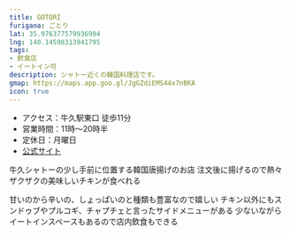 ```yaml
---
title: GOTORI
furigana: ごとり
lat: 35.976377579936994
lng: 140.14598313941795
tags:
- 飲食店
- イートイン可
description: シャトー近くの韓国料理店です。
gmap: https://maps.app.goo.gl/JgGZdiEMS44x7nBKA
icon: true
---
```


<LinkedImage
  basename="hamyu044/gotori-menu"
/>

- アクセス：牛久駅東口 徒歩11分
- 営業時間：11時～20時半
- 定休日：月曜日
- [公式サイト](https://gotori55.com/)

牛久シャトーの少し手前に位置する韓国唐揚げのお店
注文後に揚げるので熱々ザクザクの美味しいチキンが食べれる

甘いのから辛いの、しょっぱいのと種類も豊富なので嬉しい
チキン以外にもスンドゥブやプルコギ、チャプチェと言ったサイドメニューがある
少ないながらイートインスペースもあるので店内飲食もできる

<LinkedImage
  basename="hamyu044/gotori-entrance"
/>

<LinkedImage
  basename="hamyu044/gotori-menu2"
/>
